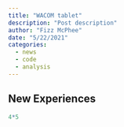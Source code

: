 ```yaml
---
title: "WACOM tablet"
description: "Post description"
author: "Fizz McPhee"
date: "5/22/2021"
categories:
  - news
  - code
  - analysis
---
```


## New Experiences



```r
4*5
```

